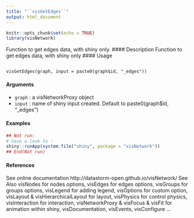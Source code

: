 ```yaml
---
title: "``visGetEdges``"
output: html_document
---
```


```r
knitr::opts_chunk$set(echo = TRUE)
library(visNetwork)
```

 Function to get edges data, with shiny only.
#### Description
Function to get edges data, with shiny only
#### Usage
<pre><code>
visGetEdges(graph, input = paste0(graph$id, "_edges"))
</code></pre>
#### Arguments
* ``graph`` : a visNetworkProxy object
* ``input`` : name of shiny input created. Default to paste0(graph$id, "_edges")

#### Examples
```r
## Not run:
# have a look to :
shiny::runApp(system.file("shiny", package = "visNetwork"))
## End(Not run)
```
#### References
See online documentation http://datastorm-open.github.io/visNetwork/
See Also
visNodes for nodes options, visEdges for edges options, visGroups for groups options, visLegend
for adding legend, visOptions for custom option, visLayout & visHierarchicalLayout for layout,
visPhysics for control physics, visInteraction for interaction, visNetworkProxy & visFocus & visFit
for animation within shiny, visDocumentation, visEvents, visConfigure ...

